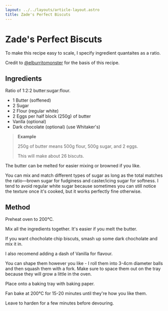 ```yaml
---
layout: ../../layouts/article-layout.astro
title: Zade's Perfect Biscuts
---
```


# Zade's Perfect Biscuts

To make this recipe easy to scale, I specify ingredient quantaites as a ratio.

Credit to
<a href="https://www.instagram.com/elburritomonster/" rel="noopener noreferrer">@elburritomonster</a>
for the basis of this recipe.

## Ingredients

Ratio of 1:2:2 butter:sugar:flour.

- 1 Butter (soffened)
- 2 Sugar
- 2 Flour (regular white)
- 2 Eggs per half block (250g) of butter
- Vanlla (optional)
- Dark chocolate (optional) (use Whitaker's)

> **Example**
>
> 250g of butter means 500g flour, 500g sugar, and 2 eggs.
>
> This will make about 26 biscuts.

The butter can be melted for easier mixing or browned if you like.

You can mix and match different types of sugar as long as the total matches the
ratio—brown sugar for fudginess and caster/icing sugar for softness. I tend to
avoid regular white sugar because sometimes you can still notice the texture
once it's cooked, but it works perfectly fine otherwise.

## Method

Preheat oven to 200°C.

Mix all the ingredients together. It's easier if you melt the butter.

If you want chocholate chip biscuts, smash up some dark chocholate and mix it
in.

I also recomend adding a dash of Vanilla for flavour.

You can shape them however you like - I roll them into 3-4cm diameter balls and
then squash them with a fork. Make sure to space them out on the tray because
they will grow a little in the oven.

Place onto a baking tray with baking paper.

Fan bake at 200°C for 15-20 minutes until they're how you like them.

Leave to harden for a few minutes before devouring.

<script type="application/ld+json" slot="head">
	\{
		"@context": "https://schema.org",
		"@type": "Recipe",
		"author": "Zade Viggers",
		"cookTime": "PT20M",
		"datePublished": "2024-04-08",
		"description": "Easy to scale generic biscuit recipe that works perfectly every time.",
		"recipeIngredient": ["250g butter", "500g flour", "500g sugar", "2 egg"],
		"name": "Zade's Perfect Biscuts",
		"prepTime": "PT10M",
		"recipeYield": "26 biscuts",
	}
</script>
